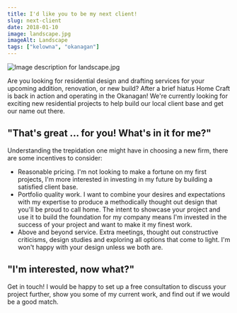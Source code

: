 ```yaml
---
title: I'd like you to be my next client!
slug: next-client
date: 2018-01-10
image: landscape.jpg
imageAlt: Landscape
tags: ["kelowna", "okanagan"]
---
```


![Image description for landscape.jpg](landscape.jpg)

Are you looking for residential design and drafting services for your upcoming addition, renovation, or new build? After a brief hiatus Home Craft is back in action and operating in the Okanagan! We're currently looking for exciting new residential projects to help build our local client base and get our name out there.

## "That's great ... for you! What's in it for me?"

Understanding the trepidation one might have in choosing a new firm, there are some incentives to consider:

- Reasonable pricing. I'm not looking to make a fortune on my first projects, I'm more interested in investing in my future by building a satisfied client base.
- Portfolio quality work. I want to combine your desires and expectations with my expertise to produce a methodically thought out design that you'll be proud to call home. The intent to showcase your project and use it to build the foundation for my company means I'm invested in the success of your project and want to make it my finest work.
- Above and beyond service. Extra meetings, thought out constructive criticisms, design studies and exploring all options that come to light. I'm won't happy with your design unless we both are.

## "I'm interested, now what?"

Get in touch! I would be happy to set up a free consultation to discuss your project further, show you some of my current work, and find out if we would be a good match.
